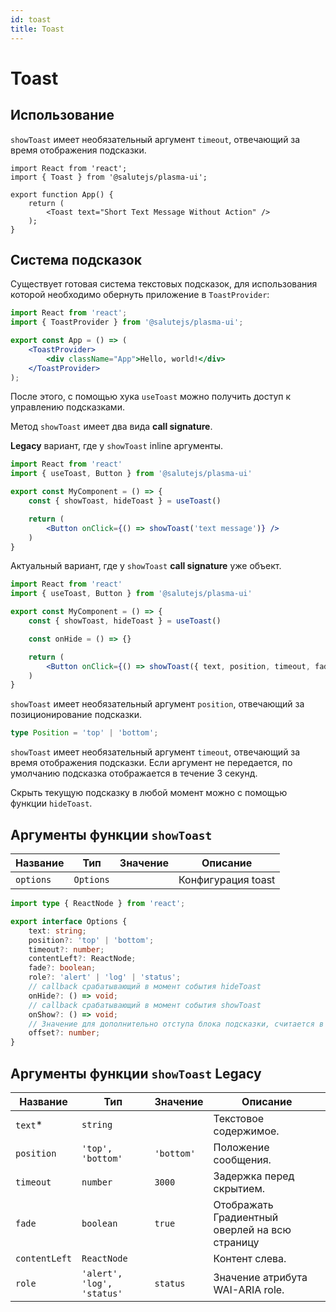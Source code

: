 ```yaml
---
id: toast
title: Toast
---
```



# Toast
<Description name="Toast" />
<PropsTable name="Toast" />
<StorybookLink name="Toast" />

## Использование
`showToast` имеет необязательный аргумент `timeout`, отвечающий за время отображения подсказки.

```tsx live
import React from 'react';
import { Toast } from '@salutejs/plasma-ui';

export function App() {
    return (
        <Toast text="Short Text Message Without Action" />
    );
}
```

## Система подсказок
Существует готовая система текстовых подсказок,
для использования которой необходимо обернуть приложение в `ToastProvider`:
```jsx title="App.tsx"
import React from 'react';
import { ToastProvider } from '@salutejs/plasma-ui';

export const App = () => (
    <ToastProvider>
        <div className="App">Hello, world!</div>
    </ToastProvider>
);
```

После этого, с помощью хука `useToast` можно получить доступ к управлению подсказками.

Метод `showToast` имеет два вида **call signature**.

**Legacy** вариант, где у `showToast` inline аргументы.

```jsx title="MyComponent.tsx"
import React from 'react'
import { useToast, Button } from '@salutejs/plasma-ui'

export const MyComponent = () => {
    const { showToast, hideToast } = useToast()

    return (
        <Button onClick={() => showToast('text message')} />
    )
}
```

Актуальный вариант, где у `showToast` **call signature** уже объект.

```jsx title="MyComponent.tsx"
import React from 'react'
import { useToast, Button } from '@salutejs/plasma-ui'

export const MyComponent = () => {
    const { showToast, hideToast } = useToast()

    const onHide = () => {}

    return (
        <Button onClick={() => showToast({ text, position, timeout, fade, contentLeft, role, onHide })} />
    )
}
```

`showToast` имеет необязательный аргумент `position`, отвечающий за позиционирование подсказки.

```ts
type Position = 'top' | 'bottom';
```

`showToast` имеет необязательный аргумент `timeout`, отвечающий за время отображения подсказки.
Если аргумент не передается, по умолчанию подсказка отображается в течение 3 секунд.

Скрыть текущую подсказку в любой момент можно с помощью функции `hideToast`.

## Аргументы функции `showToast`
| Название  | Тип       | Значение | Описание           |
|-----------|-----------|----------|--------------------|
| `options` | `Options` |          | Конфигурация toast |

```ts
import type { ReactNode } from 'react';

export interface Options {
    text: string;
    position?: 'top' | 'bottom';
    timeout?: number;
    contentLeft?: ReactNode;
    fade?: boolean;
    role?: 'alert' | 'log' | 'status';
    // callback срабатывающий в момент события hideToast
    onHide?: () => void;
    // callback срабатывающий в момент события showToast
    onShow?: () => void;
    // Значение для дополнительно отступа блока подсказки, считается в rem.
    offset?: number;
}
```

## Аргументы функции `showToast` Legacy
| Название      | Тип                        | Значение   | Описание                                       |
|---------------|----------------------------|------------|------------------------------------------------|
| `text`*       | `string`                   |            | Текстовое содержимое.                          |
| `position`    | `'top', 'bottom'`          | `'bottom'` | Положение сообщения.                           |
| `timeout`     | `number`                   | `3000`     | Задержка перед скрытием.                       |
| `fade`        | `boolean`                  | `true`     | Отображать Градиентный оверлей на всю страницу |
| `contentLeft` | `ReactNode`                |            | Контент слева.                                 |
| `role`        | `'alert', 'log', 'status'` | `status`   | Значение атрибута WAI-ARIA role.               |
